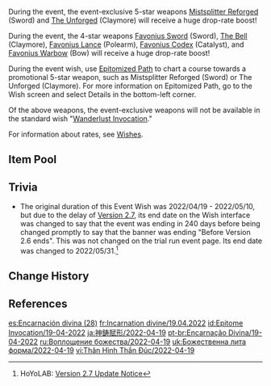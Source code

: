 {{Wish
|name              = Epitome Invocation 2022-04-19
|image             = Epitome Invocation 2022-04-19.png
|type              = Weapon Event
|duration          = event
|time_start        = 2022-04-19 18:00:00
|time_end          = 2022-05-31 05:59:59
|time_end_offset   = GMT+8
|link              = https://genshin.hoyoverse.com/en/news/detail/20569
|preceding         = Epitome Invocation/2022-03-30
|alongside         = The Heron's Court/2022-04-19
|succeeding        = Epitome Invocation/2022-05-31
}}
During the event, the event-exclusive 5-star weapons [[Mistsplitter Reforged]] (Sword) and [[The Unforged]] (Claymore) will receive a huge drop-rate boost!

During the event, the 4-star weapons [[Favonius Sword]] (Sword), [[The Bell]] (Claymore), [[Favonius Lance]] (Polearm), [[Favonius Codex]] (Catalyst), and [[Favonius Warbow]] (Bow) will receive a huge drop-rate boost!

During the event wish, use [[Epitomized Path]] to chart a course towards a promotional 5-star weapon, such as Mistsplitter Reforged (Sword) or The Unforged (Claymore). For more information on Epitomized Path, go to the Wish screen and select Details in the bottom-left corner.

Of the above weapons, the event-exclusive weapons will not be available in the standard wish "[[Wanderlust Invocation]]."

For information about rates, see [[Wishes]].

==Item Pool==
{{Wish Pool
|^Mistsplitter Reforged
|^The Unforged
|^Favonius Sword
|^The Bell
|^Favonius Lance
|^Favonius Codex
|^Favonius Warbow
|Amos' Bow
|Aquila Favonia
|Lost Prayer to the Sacred Winds
|Primordial Jade Winged-Spear
|Skyward Atlas
|Skyward Blade
|Skyward Harp
|Skyward Pride
|Skyward Spine
|Wolf's Gravestone
|Barbara
|Beidou
|Bennett
|Chongyun
|Diona
|Fischl
|Gorou
|Kujou Sara
|Ningguang
|Noelle
|Razor
|Rosaria
|Sayu
|Sucrose
|Thoma
|Xiangling
|Xingqiu
|Xinyan
|Yanfei
|Yun Jin
|Dragon's Bane
|Eye of Perception
|Favonius Greatsword
|Lion's Roar
|Rainslasher
|Rust
|Sacrificial Bow
|Sacrificial Fragments
|Sacrificial Greatsword
|Sacrificial Sword
|The Flute
|The Stringless
|The Widsith
|Black Tassel
|Bloodtainted Greatsword
|Cool Steel
|Debate Club
|Emerald Orb
|Ferrous Shadow
|Harbinger of Dawn
|Magic Guide
|Raven Bow
|Sharpshooter's Oath
|Skyrider Sword
|Slingshot
|Thrilling Tales of Dragon Slayers
}}

==Trivia==
* The original duration of this Event Wish was 2022/04/19 - 2022/05/10, but due to the delay of [[Version 2.7]], its end date on the Wish interface was changed to say that the event was ending in 240 days before being changed promptly to say that the banner was ending "Before Version 2.6 ends". This was not changed on the trial run event page. Its end date was changed to 2022/05/31.<ref>HoYoLAB: [https://www.hoyolab.com/article/4849613 Version 2.7 Update Notice]</ref>

==Change History==
{{Change History|2.6}}

==References==
{{Reflist}}

[[es:Encarnación divina (28)]]
[[fr:Incarnation divine/19.04.2022]]
[[id:Epitome Invocation/19-04-2022]]
[[ja:神鋳賦形/2022-04-19]]
[[pt-br:Encarnação Divina/19-04-2022]]
[[ru:Воплощение божества/2022-04-19]]
[[uk:Божественна лита форма/2022-04-19]]
[[vi:Thân Hình Thần Đúc/2022-04-19]]